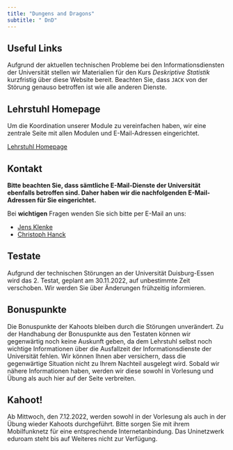 ```yaml
---
title: "Dungens and Dragons"
subtitle: " DnD"
---
```


## Useful Links 

Aufgrund der aktuellen technischen Probleme bei den Informationsdiensten der Universität stellen wir Materialien für den Kurs *Deskriptive Statistik* kurzfristig über diese Website bereit. Beachten Sie, dass `JACK` von der Störung genauso betroffen ist wie alle anderen Dienste.


## Lehrstuhl Homepage

Um die Koordination unserer Module zu vereinfachen haben, wir eine zentrale Seite mit allen Modulen und E-Mail-Adressen eingerichtet.

[Lehrstuhl Homepage](https://jens-klenke.github.io/oek/)


## Kontakt

**Bitte beachten Sie, dass sämtliche E-Mail-Dienste der Universität ebenfalls betroffen sind. Daher haben wir die nachfolgenden E-Mail-Adressen für Sie eingerichtet.**


Bei **wichtigen** Fragen wenden Sie sich bitte per E-Mail an uns:

-   [Jens Klenke](mailto:jens.klenke.ude@gmail.com?subject=%5BDeskriptive%20Statistik%5D)
-   [Christoph Hanck](mailto:christoph.hanck@uni-dortmund.de?subject=%5BDeskriptive%20Statistik%5D)

## Testate

Aufgrund der technischen Störungen an der Universität Duisburg-Essen wird das 2. Testat, geplant am 30.11.2022, auf unbestimmte Zeit verschoben. Wir werden Sie über Änderungen frühzeitig informieren.

## Bonuspunkte

Die Bonuspunkte der Kahoots bleiben durch die Störungen unverändert. Zu der Handhabung der Bonuspunkte aus den Testaten können wir gegenwärtig noch keine Auskunft geben, da dem Lehrstuhl selbst noch wichtige Informationen über die Ausfallzeit der Informationsdienste der Universität fehlen. Wir können Ihnen aber versichern, dass die gegenwärtige Situation nicht zu Ihrem Nachteil ausgelegt wird. Sobald wir nähere Informationen haben, werden wir diese sowohl in Vorlesung und Übung als auch hier auf der Seite verbreiten.

## Kahoot!

Ab Mittwoch, den 7.12.2022, werden sowohl in der Vorlesung als auch in der Übung wieder Kahoots durchgeführt. Bitte sorgen Sie mit ihrem Mobilfunknetz für eine entsprechende Internetanbindung. Das Uninetzwerk eduroam steht bis auf Weiteres nicht zur Verfügung.

